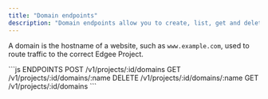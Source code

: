 ```yaml
---
title: "Domain endpoints"
description: "Domain endpoints allow you to create, list, get and delete Domains for a project."
---
```



<EdgeeSdk />

A domain is the hostname of a website, such as `www.example.com`, used to route traffic to the correct Edgee Project.


<RequestExample>
```js ENDPOINTS
POST /v1/projects/:id/domains
GET /v1/projects/:id/domains/:name
DELETE /v1/projects/:id/domains/:name 
GET /v1/projects/:id/domains
```
</RequestExample>


